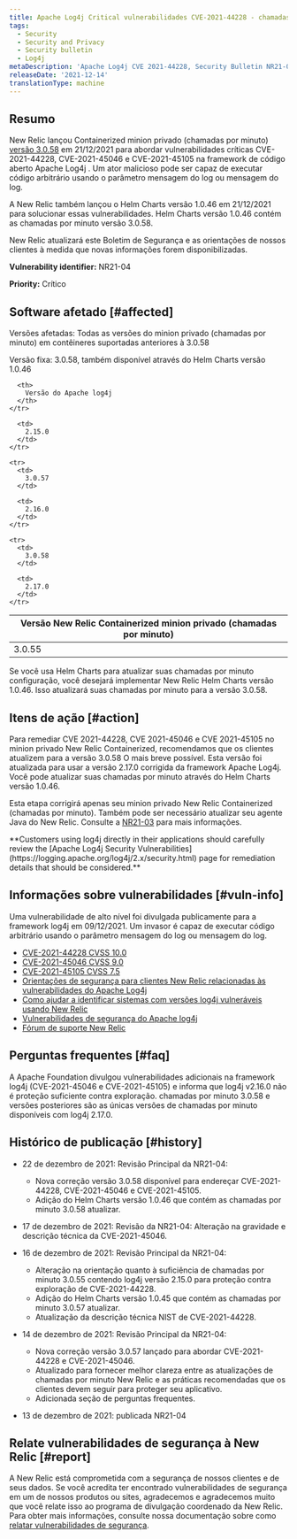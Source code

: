 ```yaml
---
title: Apache Log4j Critical vulnerabilidades CVE-2021-44228 - chamadas por minuto
tags:
  - Security
  - Security and Privacy
  - Security bulletin
  - Log4j
metaDescription: 'Apache Log4j CVE 2021-44228, Security Bulletin NR21-04 (Containerized Private Minions)'
releaseDate: '2021-12-14'
translationType: machine
---
```


## Resumo

New Relic lançou Containerized minion privado (chamadas por minuto) [versão 3.0.58](/docs/release-notes/synthetics-release-notes/containerized-private-minions-release-notes/containerized-private-minion-cpm-3058/) em 21/12/2021 para abordar vulnerabilidades críticas CVE-2021-44228, CVE-2021-45046 e CVE-2021-45105 na framework de código aberto Apache Log4j . Um ator malicioso pode ser capaz de executar código arbitrário usando o parâmetro mensagem do log ou mensagem do log.

A New Relic também lançou o Helm Charts versão 1.0.46 em 21/12/2021 para solucionar essas vulnerabilidades. Helm Charts versão 1.0.46 contém as chamadas por minuto versão 3.0.58.

New Relic atualizará este Boletim de Segurança e as orientações de nossos clientes à medida que novas informações forem disponibilizadas.

<DoNotTranslate>**Vulnerability identifier:**</DoNotTranslate> NR21-04

<DoNotTranslate>**Priority:**</DoNotTranslate> Crítico

## Software afetado [#affected]

Versões afetadas: Todas as versões do minion privado (chamadas por minuto) em contêineres suportadas anteriores à 3.0.58

Versão fixa: 3.0.58, também disponível através do Helm Charts versão 1.0.46

<table>
  <thead>
    <tr>
      <th>
        Versão New Relic Containerized minion privado (chamadas por minuto)
      </th>

      <th>
        Versão do Apache log4j
      </th>
    </tr>
  </thead>

  <tbody>
    <tr>
      <td>
        3.0.55
      </td>

      <td>
        2.15.0
      </td>
    </tr>

    <tr>
      <td>
        3.0.57
      </td>

      <td>
        2.16.0
      </td>
    </tr>

    <tr>
      <td>
        3.0.58
      </td>

      <td>
        2.17.0
      </td>
    </tr>
  </tbody>
</table>

Se você usa Helm Charts para atualizar suas chamadas por minuto configuração, você desejará implementar New Relic Helm Charts versão 1.0.46. Isso atualizará suas chamadas por minuto para a versão 3.0.58.

## Itens de ação [#action]

Para remediar CVE 2021-44228, CVE 2021-45046 e CVE 2021-45105 no minion privado New Relic Containerized, recomendamos que os clientes atualizem para a versão 3.0.58 O mais breve possível. Esta versão foi atualizada para usar a versão 2.17.0 corrigida da framework Apache Log4j. Você pode atualizar suas chamadas por minuto através do Helm Charts versão 1.0.46.

Esta etapa corrigirá apenas seu minion privado New Relic Containerized (chamadas por minuto). Também pode ser necessário atualizar seu agente Java do New Relic. Consulte a [NR21-03](/docs/security/new-relic-security/security-bulletins/security-bulletin-nr21-03) para mais informações.

<DoNotTranslate>
  **Customers using log4j directly in their applications should carefully review the [Apache Log4j Security Vulnerabilities](https://logging.apache.org/log4j/2.x/security.html) page for remediation details that should be considered.**
</DoNotTranslate>

## Informações sobre vulnerabilidades [#vuln-info]

Uma vulnerabilidade de alto nível foi divulgada publicamente para a framework log4j em 09/12/2021. Um invasor é capaz de executar código arbitrário usando o parâmetro mensagem do log ou mensagem do log.

* [CVE-2021-44228 CVSS 10.0](https://cve.mitre.org/cgi-bin/cvename.cgi?name=CVE-2021-44228)
* [CVE-2021-45046 CVSS 9.0](https://cve.mitre.org/cgi-bin/cvename.cgi?name=CVE-2021-45046)
* [CVE-2021-45105 CVSS 7.5](https://cve.mitre.org/cgi-bin/cvename.cgi?name=CVE-2021-45105)
* [Orientações de segurança para clientes New Relic relacionadas às vulnerabilidades do Apache Log4j](https://newrelic.com/blog/nerdlog/security-guidance-for-log4j)
* [Como ajudar a identificar sistemas com versões log4j vulneráveis usando New Relic](https://newrelic.com/blog/how-to-relic/new-relic-log4j-detection)
* [Vulnerabilidades de segurança do Apache log4j](https://logging.apache.org/log4j/2.x/security.html)
* [Fórum de suporte New Relic](https://discuss.newrelic.com/t/log4j-zero-day-vulnerability-and-the-new-relic-java-agent/170322)

## Perguntas frequentes [#faq]

<CollapserGroup>
  <Collapser
    id="357-update"
    title="Atualizei para chamadas por minuto 3.0.55 já. Preciso atualizar para 3.0.58?"
  >
    A Apache Foundation divulgou vulnerabilidades adicionais na framework log4j (CVE-2021-45046 e CVE-2021-45105) e informa que log4j v2.16.0 não é proteção suficiente contra exploração. chamadas por minuto 3.0.58 e versões posteriores são as únicas versões de chamadas por minuto disponíveis com log4j 2.17.0.
  </Collapser>
</CollapserGroup>

## Histórico de publicação [#history]

* 22 de dezembro de 2021: Revisão Principal da NR21-04:

  * Nova correção versão 3.0.58 disponível para endereçar CVE-2021-44228, CVE-2021-45046 e CVE-2021-45105.
  * Adição do Helm Charts versão 1.0.46 que contém as chamadas por minuto 3.0.58 atualizar.

* 17 de dezembro de 2021: Revisão da NR21-04: Alteração na gravidade e descrição técnica da CVE-2021-45046.

* 16 de dezembro de 2021: Revisão Principal da NR21-04:

  * Alteração na orientação quanto à suficiência de chamadas por minuto 3.0.55 contendo log4j versão 2.15.0 para proteção contra exploração de CVE-2021-44228.
  * Adição do Helm Charts versão 1.0.45 que contém as chamadas por minuto 3.0.57 atualizar.
  * Atualização da descrição técnica NIST de CVE-2021-44228.

* 14 de dezembro de 2021: Revisão Principal da NR21-04:

  * Nova correção versão 3.0.57 lançado para abordar CVE-2021-44228 e CVE-2021-45046.
  * Atualizado para fornecer melhor clareza entre as atualizações de chamadas por minuto New Relic e as práticas recomendadas que os clientes devem seguir para proteger seu aplicativo.
  * Adicionada seção de perguntas frequentes.

* 13 de dezembro de 2021: publicada NR21-04

## Relate vulnerabilidades de segurança à New Relic [#report]

A New Relic está comprometida com a segurança de nossos clientes e de seus dados. Se você acredita ter encontrado vulnerabilidades de segurança em um de nossos produtos ou sites, agradecemos e agradecemos muito que você relate isso ao programa de divulgação coordenado da New Relic. Para obter mais informações, consulte nossa documentação sobre como [relatar vulnerabilidades de segurança](/docs/security/new-relic-security/data-privacy/reporting-security-vulnerabilities).